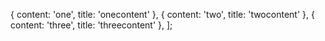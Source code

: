 
  { content: 'one', title: 'onecontent' },
  { content: 'two', title: 'twocontent' },
  { content: 'three', title: 'threecontent' },
];

<Carousel slides={slides} />

